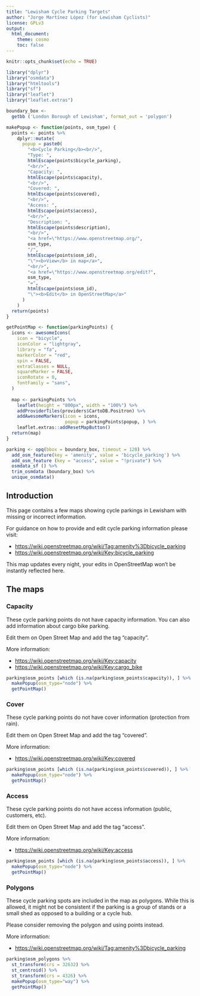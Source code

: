```yaml
---
title: "Lewisham Cycle Parking Targets"
author: "Jorge Martínez López (for Lewisham Cyclists)"
license: GPLv3
output: 
  html_document:
    theme: cosmo
    toc: false
---
```


```r
knitr::opts_chunk$set(echo = TRUE)

library("dplyr")
library("osmdata")
library("htmltools")
library("sf")
library("leaflet")
library("leaflet.extras")
```

```r

boundary_box <-
  getbb ('London Borough of Lewisham', format_out = 'polygon')

makePopup <- function(points, osm_type) {
  points <- points %>%
    dplyr::mutate(
      popup = paste0(
        "<b>Cycle Parking</b><br/>",
        "Type: ",
        htmlEscape(points$bicycle_parking),
        "<br/>",
        "Capacity: ",
        htmlEscape(points$capacity),
        "<br/>",
        "Covered: ",
        htmlEscape(points$covered),
        "<br/>",
        "Access: ",
        htmlEscape(points$access),
        "<br/>",
        "Description: ",
        htmlEscape(points$description),
        "<br/>",
        "<a href=\"https://www.openstreetmap.org/",
        osm_type,
        "/",
        htmlEscape(points$osm_id),
        "\"><b>View</b> in map</a>",
        "<br/>",
        "<a href=\"https://www.openstreetmap.org/edit?",
        osm_type,
        "=",
        htmlEscape(points$osm_id),
        "\"><b>Edit</b> in OpenStreetMap</a>"
      )
    )
  return(points)
}

getPointMap <- function(parkingPoints) {
  icons <- awesomeIcons(
    icon = "bicycle",
    iconColor = "lightgray",
    library = "fa",
    markerColor = "red",
    spin = FALSE,
    extraClasses = NULL,
    squareMarker = FALSE,
    iconRotate = 0,
    fontFamily = "sans",
  )
  
  map <- parkingPoints %>%
    leaflet(height = "800px", width = "100%") %>%
    addProviderTiles(providers$CartoDB.Positron) %>%
    addAwesomeMarkers(icon = icons,
                      popup = parkingPoints$popup, ) %>%
    leaflet.extras::addResetMapButton()
  return(map)
}

parking <- opq(bbox = boundary_box, timeout = 120) %>%
  add_osm_feature(key = 'amenity', value = 'bicycle_parking') %>%
  add_osm_feature (key = "access", value = "!private") %>%
  osmdata_sf () %>%
  trim_osmdata (boundary_box) %>%
  unique_osmdata()

```

## Introduction

This page contains a few maps showing cycle parkings in Lewisham with missing or incorrect information.

For guidance on how to provide and edit cycle parking information please visit:

* <https://wiki.openstreetmap.org/wiki/Tag:amenity%3Dbicycle_parking>
* <https://wiki.openstreetmap.org/wiki/Key:bicycle_parking>

This map updates every night, your edits in OpenStreetMap won't be instantly reflected here.

## The maps {.tabset .tabset-fade .tabset-pills}

### Capacity

These cycle parking points do not have capacity information.
You can also add information about cargo bike parking.

Edit them on Open Street Map and add the tag "capacity".

More information:

* <https://wiki.openstreetmap.org/wiki/Key:capacity>
* <https://wiki.openstreetmap.org/wiki/Key:cargo_bike>

```r

parking$osm_points [which (is.na(parking$osm_points$capacity)), ] %>%
  makePopup(osm_type="node") %>%
  getPointMap()

```

### Cover

These cycle parking points do not have cover information (protection from rain).

Edit them on Open Street Map and add the tag "covered".

More information:

* <https://wiki.openstreetmap.org/wiki/Key:covered>

```r

parking$osm_points [which (is.na(parking$osm_points$covered)), ] %>%
  makePopup(osm_type="node") %>%
  getPointMap()

```

### Access

These cycle parking points do not have access information (public, customers, etc).

Edit them on Open Street Map and add the tag "access".

More information:

* <https://wiki.openstreetmap.org/wiki/Key:access>

```r

parking$osm_points [which (is.na(parking$osm_points$access)), ] %>%
  makePopup(osm_type="node") %>%
  getPointMap()

```

### Polygons

These cycle parking spots are included in the map as polygons. While this is allowed, it might not be consistent if the parking is a group of stands or a small shed as opposed to a building or a cycle hub.

Please consider removing the polygon and using points instead.

More information:

* <https://wiki.openstreetmap.org/wiki/Tag:amenity%3Dbicycle_parking>

```r

parking$osm_polygons %>%
  st_transform(crs = 32632) %>%
  st_centroid() %>%
  st_transform(crs = 4326) %>%
  makePopup(osm_type="way") %>%
  getPointMap()

```
